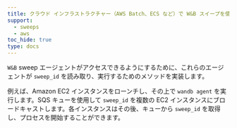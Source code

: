 ```yaml
---
title: クラウド インフラストラクチャー（AWS Batch、ECS など）で W&B スイープを使用できますか？
support:
  - sweeps
  - aws
toc_hide: true
type: docs
---
```

`W&B` sweep エージェントがアクセスできるようにするために、これらのエージェントが `sweep_id` を読み取り、実行するためのメソッドを実装します。

例えば、Amazon EC2 インスタンスをローンチし、その上で `wandb agent` を実行します。SQS キューを使用して `sweep_id` を複数の EC2 インスタンスにブロードキャストします。各インスタンスはその後、キューから `sweep_id` を取得し、プロセスを開始することができます。